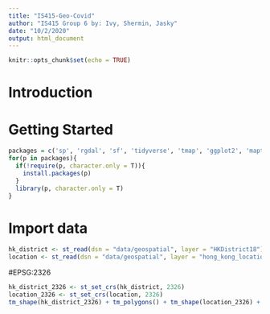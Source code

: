 ```yaml
---
title: "IS415-Geo-Covid"
author: "IS415 Group 6 by: Ivy, Shermin, Jasky"
date: "10/2/2020"
output: html_document
---
```


```r
knitr::opts_chunk$set(echo = TRUE) 
```

# Introduction

# Getting Started
```r
packages = c('sp', 'rgdal', 'sf', 'tidyverse', 'tmap', 'ggplot2', 'maptools', 'raster', 'spatstat')
for(p in packages){
  if(!require(p, character.only = T)){
    install.packages(p)
  }
  library(p, character.only = T)
}
```

# Import data
```r
hk_district <- st_read(dsn = "data/geospatial", layer = "HKDistrict18")
location <- st_read(dsn = "data/geospatial", layer = "hong_kong_location")
```

#EPSG:2326
```r
hk_district_2326 <- st_set_crs(hk_district, 2326)
location_2326 <- st_set_crs(location, 2326)
tm_shape(hk_district_2326) + tm_polygons() + tm_shape(location_2326) + tm_bubbles(size = 0.05)
```























